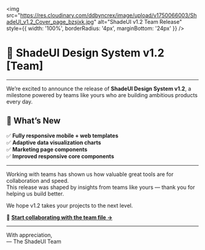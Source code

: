 
<Meta title="design system v1.2 [NEW]/Team" />

<img src="https://res.cloudinary.com/ddbyncrex/image/upload/v1750066003/ShadeUI_v1.2_Cover_page_bzsjxk.jpg" alt="ShadeUI v1.2 Team Release" style={{ width: '100%', borderRadius: '4px', marginBottom: '24px' }} />

# 🧩 ShadeUI Design System v1.2 [Team]
---

We’re excited to announce the release of **ShadeUI Design System v1.2**, a milestone powered by teams like yours who are building ambitious products every day.



## 🚀 What’s New

✅ **Fully responsive mobile + web templates**  
✅ **Adaptive data visualization charts**  
✅ **Marketing page components**  
✅ **Improved responsive core components**

---

Working with teams has shown us how valuable great tools are for collaboration and speed.  
This release was shaped by insights from teams like yours — thank you for helping us build better.

We hope v1.2 takes your projects to the next level.

🔗 **[Start collaborating with the team file →](https://shadeui.lemonsqueezy.com/buy/89c45823-9699-400b-8aa4-adaebb9b146b)**

---

With appreciation,  
— The ShadeUI Team

